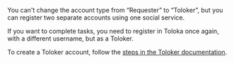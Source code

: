 <Cut title="How do I change my account type from “Requester” to “Toloker”?">

You can't change the account type from “Requester” to “Toloker”, but you can register two separate accounts using one social service.

If you want to complete tasks, you need to register in Toloka once again, with a different username, but as a Toloker.

To create a Toloker account, follow the [steps in the Toloker documentation](https://join.toloka.ai/en/docs/web/register/).

</Cut>